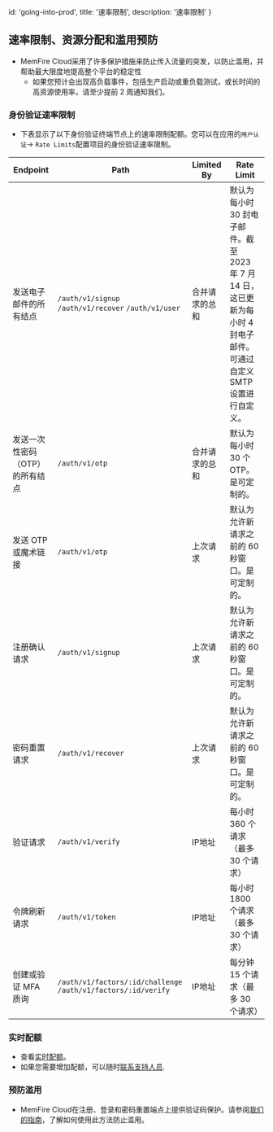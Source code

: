 
id: 'going-into-prod',
title: '速率限制',
description: '速率限制'
}


## 速率限制、资源分配和滥用预防

- MemFire Cloud采用了许多保护措施来防止传入流量的突发，以防止滥用，并帮助最大限度地提高整个平台的稳定性
  - 如果您预计会出现高负载事件，包括生产启动或重负载测试，或长时间的高资源使用率，请至少提前 2 周通知我们。

### 身份验证速率限制

- 下表显示了以下身份验证终端节点上的速率限制配额。您可以在应用的`用户认证`-> `Rate Limits`配置项目的身份验证速率限制。

| Endpoint                                         | Path                                                           | Limited By               | Rate Limit                                                                                                                                 |
| ------------------------------------------------ | -------------------------------------------------------------- | ------------------------ | ------------------------------------------------------------------------------------------------------------------------------------------ |
| 发送电子邮件的所有结点                   | `/auth/v1/signup` `/auth/v1/recover` `/auth/v1/user`       | 合并请求的总和 | 默认为每小时 30 封电子邮件。截至 2023 年 7 月 14 日，这已更新为每小时 4 封电子邮件。可通过自定义 SMTP 设置进行自定义。 |
| 发送一次性密码 （OTP） 的所有结点 | `/auth/v1/otp`                                                 | 合并请求的总和 | 默认为每小时 30 个 OTP。是可定制的。                                                                                             |
| 发送 OTP 或魔术链接                          | `/auth/v1/otp`                                                 | 上次请求             | 默认为允许新请求之前的 60 秒窗口。是可定制的。                                                            |
| 注册确认请求                     | `/auth/v1/signup`                                              | 上次请求             | 默认为允许新请求之前的 60 秒窗口。是可定制的。                                                            |
| 密码重置请求                           | `/auth/v1/recover`                                             | 上次请求             | 默认为允许新请求之前的 60 秒窗口。是可定制的。                                                            |
| 验证请求                            | `/auth/v1/verify`                                              | IP地址               | 每小时 360 个请求（最多 30 个请求）                                                                                   |
| 令牌刷新请求                           | `/auth/v1/token`                                               | IP地址               | 每小时 1800 个请求（最多 30 个请求）                                                                                   |
| 创建或验证 MFA 质询                | `/auth/v1/factors/:id/challenge` `/auth/v1/factors/:id/verify` | IP地址               | 每分钟 15 个请求（最多 30 个请求）                                                                                     |

### 实时配额

- 查看[实时配额](/docs/guides/realtime/deep-dive/quotas)。
- 如果您需要增加配额，可以随时[联系支持人员](https://community.memfiredb.com/).

### 预防滥用

- MemFire Cloud在注册、登录和密码重置端点上提供验证码保护。请参阅[我们的指南](/docs/guides/auth/auth-captcha)，了解如何使用此方法防止滥用。



